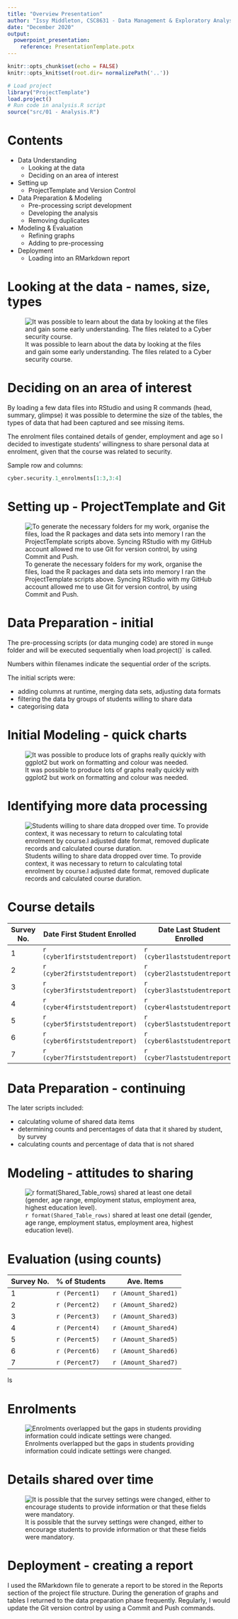 ```yaml
---
title: "Overview Presentation"
author: "Issy Middleton, CSC8631 - Data Management & Exploratory Analysis"
date: "December 2020"
output: 
  powerpoint_presentation:
    reference: PresentationTemplate.potx
---
```


```r
knitr::opts_chunk$set(echo = FALSE)
knitr::opts_knit$set(root.dir= normalizePath('..'))

```

```r
# Load project
library("ProjectTemplate")
load.project()
# Run code in analysis.R script
source("src/01 - Analysis.R")
```

# Contents

* Data Understanding 
  - Looking at the data 
  - Deciding on an area of interest
* Setting up 
  - ProjectTemplate and Version Control
* Data Preparation & Modeling
  - Pre-processing script development
  - Developing the analysis
  - Removing duplicates
* Modeling & Evaluation
  - Refining graphs
  - Adding to pre-processing
* Deployment
  - Loading into an RMarkdown report

# Looking at the data - names, size, types

![It was possible to learn about the data by looking at the files and gain some early understanding. The files related to a Cyber security course.](Images/Files.JPG)

# Deciding on an area of interest

By loading a few data files into RStudio and using R commands (head, summary, glimpse) it was possible to determine the size of the tables, the types of data that had been captured and see missing items. 

The enrolment files contained details of gender, employment and age so I decided to investigate students’ willingness to share personal data at enrolment, given that the course was related to security. 

Sample row and columns:

```r
cyber.security.1_enrolments[1:3,3:4]
```

# Setting up - ProjectTemplate and Git
![To generate the necessary folders for my work, organise the files, load the R packages and data sets into memory I ran the ProjectTemplate scripts above. Syncing RStudio with my GitHub account allowed me to use Git for version control, by using Commit and Push.](Images/ProjectTemplateScript.jpg)

# Data Preparation - initial

The pre-processing scripts (or data munging code) are stored in `munge` folder and will be executed sequentially when load.project()` is called. 

Numbers within filenames indicate the sequential order of the scripts. 

The initial scripts were:

- adding columns at runtime, merging data sets, adjusting data formats
- filtering the data by groups of students willing to share data
- categorising data
 
# Initial Modeling - quick charts

![It was possible to produce lots of graphs really quickly with ggplot2 but work on formatting and colour was needed.](Images/Shared_Gender_by_Emp_by_Survey.png)

# Identifying more data processing

![Students willing to share data dropped over time. To provide context, it was necessary to return to calculating total enrolment by course.I adjusted date format, removed duplicate records and calculated course duration.](Images/Survey_Responses_on_Highest_Education_by_Year.png)

# Course details

Survey No.|    Date First Student Enrolled   | Date Last Student Enrolled       |Duration (days) | No. of Students
--------|-----------------------------|------------------------------|--------------| ----------
1   |  `r (cyber1firststudentreport)` | `r (cyber1laststudentreport)`|`r format(cyber1durationdaysunique)` | `r (count1unique)`
2   |  `r (cyber2firststudentreport)` | `r (cyber2laststudentreport)`|`r format(cyber2durationdaysunique)` | `r (count2unique)`
3   |  `r (cyber3firststudentreport)` | `r (cyber3laststudentreport)`|`r format(cyber3durationdaysunique)` | `r (count3unique)`
4   |  `r (cyber4firststudentreport)` | `r (cyber4laststudentreport)`|`r format(cyber4durationdaysunique)` | `r (count4unique)`
5   |  `r (cyber5firststudentreport)` | `r (cyber5laststudentreport)`|`r format(cyber5durationdaysunique)` | `r (count5unique)`
6   |  `r (cyber6firststudentreport)` | `r (cyber6laststudentreport)`|`r format(cyber6durationdaysunique)` | `r (count6unique)`
7   |  `r (cyber7firststudentreport)` | `r (cyber7laststudentreport)`|`r format(cyber7durationdaysunique)` | `r (count7unique)`

# Data Preparation - continuing

The later scripts included:

- calculating volume of shared data items 
- determining counts and percentages of data that it shared by student, by survey
- calculating counts and percentage of data that is not shared 

# Modeling - attitudes to sharing

![`r format(Shared_Table_rows)` shared at least one detail (gender, age range, employment status, employment area, highest education level).](Images/Shared_Info.png)

# Evaluation (using counts)

Survey No. | % of Students | Ave. Items
-----------|------------------------| ------------------------
1   |   `r (Percent1)`    | `r (Amount_Shared1)`  
2   |   `r (Percent2)`    | `r (Amount_Shared2)`    
3   |   `r (Percent3)`    | `r (Amount_Shared3)`
4   |   `r (Percent4)`    | `r (Amount_Shared4)`
5   |   `r (Percent5)`    | `r (Amount_Shared5)`
6   |   `r (Percent6)`    | `r (Amount_Shared6)`
7   |   `r (Percent7)`    | `r (Amount_Shared7)`
ls

# Enrolments
![Enrolments overlapped but the gaps in students providing information could indicate settings were changed.](Images/Enrolments_Over_Time.png)

# Details shared over time
![It is possible that the survey settings were changed, either to encourage students to provide information or that these fields were mandatory.](Images/Details_Shared_Over_Time.png)

# Deployment - creating a report

I used the RMarkdown file to generate a report to be stored in the Reports section of the project file structure. During the generation of graphs and tables I returned to the data preparation phase frequently. Regularly, I would update the Git version control by using a Commit and Push commands. 